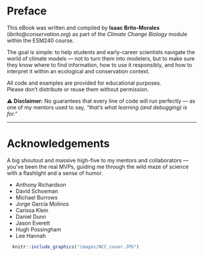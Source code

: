 # Preface {.unnumbered}

This eBook was written and compiled by **Isaac Brito-Morales** (*ibrito@conservation.org*) as part of the *Climate Change Biology* module within the ESM240 course.  

The goal is simple: to help students and early-career scientists navigate the world of climate models — not to turn them into modelers, but to make sure they know where to find information, how to use it responsibly, and how to interpret it within an ecological and conservation context.  

All code and examples are provided for educational purposes.  
Please don’t distribute or reuse them without permission.  

⚠️ **Disclaimer:** No guarantees that every line of code will run perfectly — as one of my mentors used to say, *“that’s what learning (and debugging) is for.”*

---

# Acknowledgements

A big shoutout and massive high-five to my mentors and collaborators — you’ve been the real MVPs, guiding me through the wild maze of science with a flashlight and a sense of humor.  

- Anthony Richardson  
- David Schoeman  
- Michael Burrows  
- Jorge García Molinos  
- Carissa Klein  
- Daniel Dunn  
- Jason Everett  
- Hugh Possingham  
- Lee Hannah  

```r
  knitr::include_graphics("images/NCC_cover.JPG")
```
